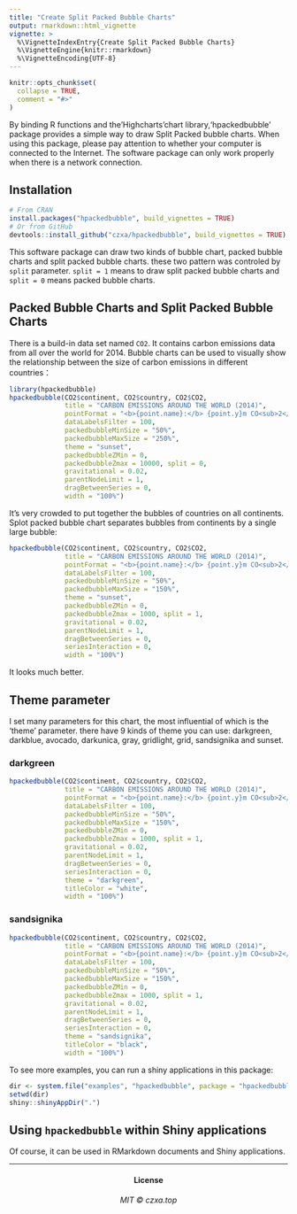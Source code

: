 ```yaml
---
title: "Create Split Packed Bubble Charts"
output: rmarkdown::html_vignette
vignette: >
  %\VignetteIndexEntry{Create Split Packed Bubble Charts}
  %\VignetteEngine{knitr::rmarkdown}
  %\VignetteEncoding{UTF-8}
---
```


```r
knitr::opts_chunk$set(
  collapse = TRUE,
  comment = "#>"
)
```

By binding R functions and the'Highcharts'chart library,'hpackedbubble' package provides a simple way to draw Split Packed bubble charts. When using this package, please pay attention to whether your computer is connected to the Internet. The software package can only work properly when there is a network connection.

## Installation

```r 
# From CRAN
install.packages("hpackedbubble", build_vignettes = TRUE)
# Or from GitHub
devtools::install_github("czxa/hpackedbubble", build_vignettes = TRUE)
```

This software package can draw two kinds of bubble chart, packed bubble charts and split packed bubble charts. these two pattern was controled by `split` parameter. `split = 1` means to draw split packed bubble charts and `split = 0` means packed bubble charts. 

## Packed Bubble Charts and Split Packed Bubble Charts

There is a build-in data set named `CO2`. It contains carbon emissions data from all over the world for 2014. Bubble charts can be used to visually show the relationship between the size of carbon emissions in different countries：

```r
library(hpackedbubble)
hpackedbubble(CO2$continent, CO2$country, CO2$CO2,
              title = "CARBON EMISSIONS AROUND THE WORLD (2014)",
              pointFormat = "<b>{point.name}:</b> {point.y}m CO<sub>2</sub>",
              dataLabelsFilter = 100,
              packedbubbleMinSize = "50%",
              packedbubbleMaxSize = "250%",
              theme = "sunset",
              packedbubbleZMin = 0,
              packedbubbleZmax = 10000, split = 0,
              gravitational = 0.02,
              parentNodeLimit = 1,
              dragBetweenSeries = 0,
              width = "100%")
```

It's very crowded to put together the bubbles of countries on all continents. Splot packed bubble chart separates bubbles from continents by a single large bubble: 

```r
hpackedbubble(CO2$continent, CO2$country, CO2$CO2,
              title = "CARBON EMISSIONS AROUND THE WORLD (2014)",
              pointFormat = "<b>{point.name}:</b> {point.y}m CO<sub>2</sub>",
              dataLabelsFilter = 100,
              packedbubbleMinSize = "50%",
              packedbubbleMaxSize = "150%",
              theme = "sunset",
              packedbubbleZMin = 0,
              packedbubbleZmax = 1000, split = 1,
              gravitational = 0.02,
              parentNodeLimit = 1,
              dragBetweenSeries = 0,
              seriesInteraction = 0,
              width = "100%")
```


It looks much better. 

## Theme parameter

I set many parameters for this chart, the most influential of which is the 'theme' parameter. there have 9 kinds of theme you can use: darkgreen, darkblue, avocado, darkunica, gray, gridlight, grid, sandsignika and sunset. 

### darkgreen

```r
hpackedbubble(CO2$continent, CO2$country, CO2$CO2,
              title = "CARBON EMISSIONS AROUND THE WORLD (2014)",
              pointFormat = "<b>{point.name}:</b> {point.y}m CO<sub>2</sub>",
              dataLabelsFilter = 100,
              packedbubbleMinSize = "50%",
              packedbubbleMaxSize = "150%",
              packedbubbleZMin = 0,
              packedbubbleZmax = 1000, split = 1,
              gravitational = 0.02,
              parentNodeLimit = 1,
              dragBetweenSeries = 0,
              seriesInteraction = 0,
              theme = "darkgreen",
              titleColor = "white",
              width = "100%")
```

### sandsignika

```r
hpackedbubble(CO2$continent, CO2$country, CO2$CO2,
              title = "CARBON EMISSIONS AROUND THE WORLD (2014)",
              pointFormat = "<b>{point.name}:</b> {point.y}m CO<sub>2</sub>",
              dataLabelsFilter = 100,
              packedbubbleMinSize = "50%",
              packedbubbleMaxSize = "150%",
              packedbubbleZMin = 0,
              packedbubbleZmax = 1000, split = 1,
              gravitational = 0.02,
              parentNodeLimit = 1,
              dragBetweenSeries = 0,
              seriesInteraction = 0,
              theme = "sandsignika",
              titleColor = "black",
              width = "100%")
```


To see more examples, you can run a shiny applications in this package:

```r
dir <- system.file("examples", "hpackedbubble", package = "hpackedbubble")
setwd(dir)
shiny::shinyAppDir(".")
```

## Using `hpackedbubble` within Shiny applications

Of course, it can be used in RMarkdown documents and Shiny applications.

------------

<h4 align="center">

License

</h4>

<h6 align="center">

MIT © czxa.top

</h6>

